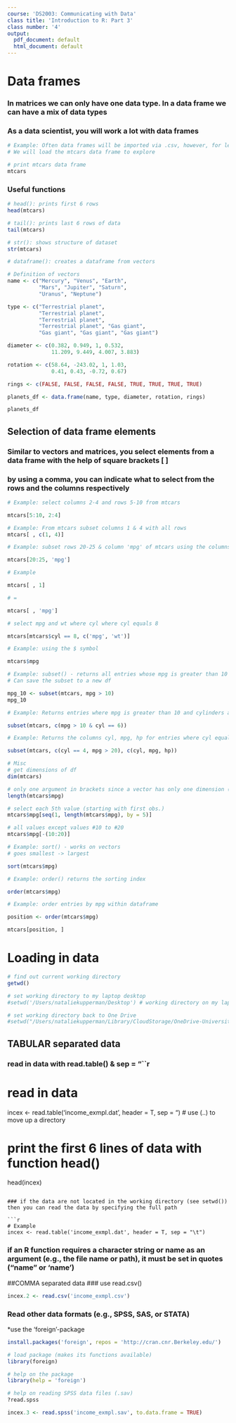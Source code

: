 ```yaml
---
course: 'DS2003: Communicating with Data'
class title: 'Introduction to R: Part 3'
class number: '4'
output:
  pdf_document: default
  html_document: default
---
```


################################
# Data frames
################################

### In matrices we can only have one data type. In a data frame we can have a mix of data types
### As a data scientist, you will work a lot with data frames

```r
# Example: Often data frames will be imported via .csv, however, for learning, R has some pre-loaded datasets
# We will load the mtcars data frame to explore

# print mtcars data frame
mtcars

```
### Useful functions
```r
# head(): prints first 6 rows
head(mtcars)
```

```r
# tail(): prints last 6 rows of data
tail(mtcars)
```

```r
# str(): shows structure of dataset
str(mtcars)
```

```r
# dataframe(): creates a dataframe from vectors

# Definition of vectors
name <- c("Mercury", "Venus", "Earth", 
          "Mars", "Jupiter", "Saturn", 
          "Uranus", "Neptune")

type <- c("Terrestrial planet", 
          "Terrestrial planet", 
          "Terrestrial planet", 
          "Terrestrial planet", "Gas giant", 
          "Gas giant", "Gas giant", "Gas giant")

diameter <- c(0.382, 0.949, 1, 0.532, 
              11.209, 9.449, 4.007, 3.883)

rotation <- c(58.64, -243.02, 1, 1.03, 
              0.41, 0.43, -0.72, 0.67)

rings <- c(FALSE, FALSE, FALSE, FALSE, TRUE, TRUE, TRUE, TRUE)

planets_df <- data.frame(name, type, diameter, rotation, rings)

planets_df
```

## Selection of data frame elements
### Similar to vectors and matrices, you select elements from a data frame with the help of square brackets [ ]
### by using a comma, you can indicate what to select from the rows and the columns respectively

```r
# Example: select columns 2-4 and rows 5-10 from mtcars

mtcars[5:10, 2:4]
```

```r
# Example: From mtcars subset columns 1 & 4 with all rows
mtcars[ , c(1, 4)]
```

```r
# Example: subset rows 20-25 & column 'mpg' of mtcars using the columns name

mtcars[20:25, 'mpg']
```

```r
# Example

mtcars[ , 1]

# =

mtcars[ , 'mpg']
```

```r
# select mpg and wt where cyl where cyl equals 8

mtcars[mtcars$cyl == 8, c('mpg', 'wt')]  

```


```r
# Example: using the $ symbol

mtcars$mpg

```

```r
# Example: subset() - returns all entries whose mpg is greater than 10
# Can save the subset to a new df

mpg_10 <- subset(mtcars, mpg > 10)
mpg_10

```

```r
# Example: Returns entries where mpg is greater than 10 and cylinders are equal to 6

subset(mtcars, c(mpg > 10 & cyl == 6))

```

```r
# Example: Returns the columns cyl, mpg, hp for entries where cyl equals 4 and mpg is greater than 20

subset(mtcars, c(cyl == 4, mpg > 20), c(cyl, mpg, hp))

```
```r
# Misc
# get dimensions of df
dim(mtcars)       

# only one argument in brackets since a vector has only one dimension (rows)
length(mtcars$mpg)

# select each 5th value (starting with first obs.)                   
mtcars$mpg[seq(1, length(mtcars$mpg), by = 5)]  

# all values except values #10 to #20
mtcars$mpg[-(10:20)]
```


```r
# Example: sort() - works on vectors
# goes smallest -> largest

sort(mtcars$mpg)

```

```r
# Example: order() returns the sorting index

order(mtcars$mpg)

```


```r
# Example: order entries by mpg within dataframe

position <- order(mtcars$mpg)

mtcars[position, ]
```

################################
# Loading in data
################################

```r
# find out current working directory
getwd()

# set working directory to my laptop desktop
#setwd('/Users/nataliekupperman/Desktop') # working directory on my laptop

# set working directory back to One Drive
#setwd("/Users/nataliekupperman/Library/CloudStorage/OneDrive-UniversityofVirginia/Courses/DS2003/DS-3003/01 Intro to Course & R/class 2") 
```

## TABULAR separated data
### read in data with read.table() & sep = "\t
```r
# read in data
incex <- read.table('income_exmpl.dat', header = T, sep = "\t") # use (..) to move up a directory

# print the first 6 lines of data with function head()
head(incex)       
```

### if the data are not located in the working directory (see setwd()) then you can read the data by specifying the full path

```r
# Example
incex <- read.table('income_exmpl.dat', header = T, sep = "\t")
```

### if an R function requires a character string or name as an argument (e.g., the file name or path), it must be set in quotes ("name" or 'name')

##COMMA separated data
### use read.csv()
```r
incex.2 <- read.csv('income_exmpl.csv')
```

### Read other data formats (e.g., SPSS, SAS, or STATA)
*use the 'foreign'-package 
 
```r
install.packages('foreign', repos = 'http://cran.cnr.Berkeley.edu/')

# load package (makes its functions available)
library(foreign) 

# help on the package
library(help = 'foreign')  

# help on reading SPSS data files (.sav)
?read.spss  

incex.3 <- read.spss('income_exmpl.sav', to.data.frame = TRUE)
```


